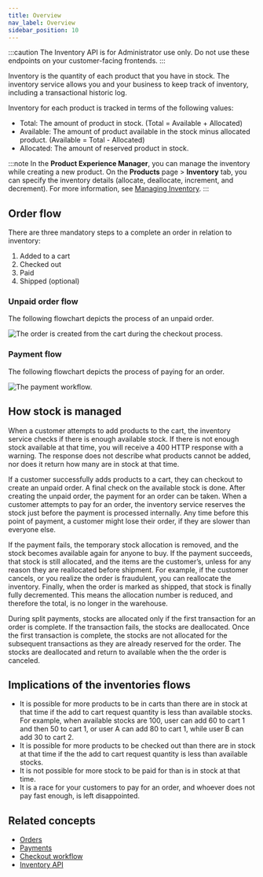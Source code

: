 ```yaml
---
title: Overview
nav_label: Overview
sidebar_position: 10
---
```


:::caution
The Inventory API is for Administrator use only. Do not use these endpoints on your customer-facing frontends.
:::

Inventory is the quantity of each product that you have in stock. The inventory service allows you and your business to keep track of inventory, including a transactional historic log.

Inventory for each product is tracked in terms of the following values:

- Total: The amount of product in stock. (Total = Available + Allocated)
- Available: The amount of product available in the stock minus allocated product. (Available = Total - Allocated)
- Allocated: The amount of reserved product in stock.

:::note
In the **Product Experience Manager**, you can manage the inventory while creating a new product. On the **Products** page > **Inventory** tab, you can specify the inventory details (allocate, deallocate, increment, and decrement). For more information, see [Managing Inventory](/docs/pxm/inventories/inventory.mdx).
:::

## Order flow

There are three mandatory steps to a complete an order in relation to inventory:

1. Added to a cart
2. Checked out
3. Paid
4. Shipped (optional)

### Unpaid order flow

The following flowchart depicts the process of an unpaid order.

![The order is created from the cart during the checkout process.](/assets/order-flow.png)

### Payment flow

The following flowchart depicts the process of paying for an order.

![The payment workflow.](/assets/payment-workflow-1.png)

## How stock is managed

When a customer attempts to add products to the cart, the inventory service checks if there is enough available stock. If there is not enough stock available at that time, you will receive a 400 HTTP response with a warning. The response does not describe what products cannot be added, nor does it return how many are in stock at that time.

If a customer successfully adds products to a cart, they can checkout to create an unpaid order. A final check on the available stock is done. After creating the unpaid order, the payment for an order can be taken. When a customer attempts to pay for an order, the inventory service reserves the stock just before the payment is processed internally. Any time before this point of payment, a customer might lose their order, if they are slower than everyone else.

If the payment fails, the temporary stock allocation is removed, and the stock becomes available again for anyone to buy. If the payment succeeds, that stock is still allocated, and the items are the customer’s, unless for any reason they are reallocated before shipment. For example, if the customer cancels, or you realize the order is fraudulent, you can reallocate the inventory. Finally, when the order is marked as shipped, that stock is finally fully decremented. This means the allocation number is reduced, and therefore the total, is no longer in the warehouse.

During split payments, stocks are allocated only if the first transaction for an order is complete. If the transaction fails, the stocks are deallocated. Once the first transaction is complete, the stocks are not allocated for the subsequent transactions as they are already reserved for the order. The stocks are deallocated and return to available when the the order is canceled.

## Implications of the inventories flows

- It is possible for more products to be in carts than there are in stock at that time if the add to cart request quantity is less than available stocks. For example, when available stocks are 100, user can add 60 to cart 1 and then 50 to cart 1, or user A can add 80 to cart 1, while user B can add 30 to cart 2.
- It is possible for more products to be checked out than there are in stock at that time if the the add to cart request quantity is less than available stocks.
- It is not possible for more stock to be paid for than is in stock at that time.
- It is a race for your customers to pay for an order, and whoever does not pay fast enough, is left disappointed.

## Related concepts

- [Orders](/docs/commerce-cloud/orders)
- [Payments](/docs/commerce-cloud/payments)
- [Checkout workflow](/docs/commerce-cloud/checkout)
- [Inventory API](/docs/pxm/inventories/inventory.mdx)
